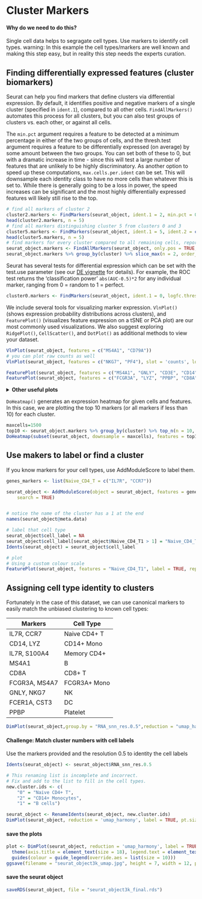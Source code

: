 # Cluster Markers {#clustermarkers}


#### Why do we need to do this?  {- .rational}

Single cell data helps to segragate cell types. Use markers to identify cell types. warning: In this example the cell types/markers are well known and making this step easy, but in reality this step needs the experts curation.


####  {-}


## Finding differentially expressed features (cluster biomarkers)

Seurat can help you find markers that define clusters via differential expression. By default, it identifies positive and negative markers of a single cluster (specified in `ident.1`), compared to all other cells.  `FindAllMarkers()` automates this process for all clusters, but you can also test groups of clusters vs. each other, or against all cells.

The `min.pct` argument requires a feature to be detected at a minimum percentage in either of the two groups of cells, and the thresh.test argument requires a feature to be differentially expressed (on average) by some amount between the two groups. You can set both of these to 0, but with a dramatic increase in time - since this will test a large number of features that are unlikely to be highly discriminatory. As another option to speed up these computations, `max.cells.per.ident` can be set. This will downsample each identity class to have no more cells than whatever this is set to. While there is generally going to be a loss in power, the speed increases can be significant and the most highly differentially expressed features will likely still rise to the top.

```r
# find all markers of cluster 2
cluster2.markers <- FindMarkers(seurat_object, ident.1 = 2, min.pct = 0.25)
head(cluster2.markers, n = 5)
# find all markers distinguishing cluster 5 from clusters 0 and 3
cluster5.markers <- FindMarkers(seurat_object, ident.1 = 5, ident.2 = c(0, 3), min.pct = 0.25)
head(cluster5.markers, n = 5)
# find markers for every cluster compared to all remaining cells, report only the positive ones
seurat_object.markers <- FindAllMarkers(seurat_object, only.pos = TRUE, min.pct = 0.25, logfc.threshold = 0.25)
seurat_object.markers %>% group_by(cluster) %>% slice_max(n = 2, order_by = avg_log2FC)
```

Seurat has several tests for differential expression which can be set with the test.use parameter (see our [DE vignette](de_vignette.html) for details). For example, the ROC test returns the 'classification power' `abs(AUC-0.5)*2` for any individual marker, ranging from 0 = random to 1 = perfect.

```r
cluster0.markers <- FindMarkers(seurat_object, ident.1 = 0, logfc.threshold = 0.25, test.use = "roc", only.pos = TRUE)
```

We include several tools for visualizing marker expression. `VlnPlot()` (shows expression probability distributions across clusters), and `FeaturePlot()` (visualizes feature expression on a tSNE or PCA plot) are our most commonly used visualizations. We also suggest exploring `RidgePlot()`, `CellScatter()`, and `DotPlot()` as additional methods to view your dataset.

```r
VlnPlot(seurat_object, features = c("MS4A1", "CD79A"))
# you can plot raw counts as well
VlnPlot(seurat_object, features = c("NKG7", "PF4"), slot = 'counts', log = TRUE)
```

```r
FeaturePlot(seurat_object, features = c("MS4A1", "GNLY", "CD3E", "CD14", "FCER1A"))
FeaturePlot(seurat_object, features = c("FCGR3A", "LYZ", "PPBP", "CD8A"))
```

<details>
  <summary>**Other useful plots**</summary>
These are ridgeplots, cell scatter plots and dotplots. Replace `FeaturePlot` with the other functions.

```r
RidgePlot(seurat_object, features = c("MS4A1", "GNLY", "CD3E", "CD14", "FCER1A"))
RidgePlot(seurat_object, features = c("FCGR3A", "LYZ", "PPBP", "CD8A"))
```
For CellScatter plots, will need the cell id of the cells you want to look at. You can get this from the cell metadata (`seurat_object@meta.data`).
```r
head( seurat_object@meta.data )

CellScatter(seurat_object, cell1 = "AGGGCGCTATTTCC-1", cell2 = "GGAGACGATTCGTT-1")

CellScatter(seurat_object, cell1 = "GGAGACGATTCGTT-1", cell2 = "TACGAGACCTATTC-1")



```

DotPlots

```r
DotPlot(seurat_object, features = c("MS4A1", "GNLY", "CD3E", "CD14", "FCER1A", "FCGR3A", "LYZ", "PPBP", "CD8A"))
```

</details>


`DoHeatmap()` generates an expression heatmap for given cells and features. In this case, we are plotting the top 10 markers (or all markers if less than 10) for each cluster.

```r
maxcells=1500
top10 <- seurat_object.markers %>% group_by(cluster) %>% top_n(n = 10, wt = avg_log2FC)
DoHeatmap(subset(seurat_object, downsample = maxcells), features = top10$gene) + NoLegend()

```


## Use makers to label or find a cluster


If you know markers for your cell types, use AddModuleScore to label them.

```r
genes_markers <- list(Naive_CD4_T = c("IL7R", "CCR7"))

seurat_object <- AddModuleScore(object = seurat_object, features = genes_markers, ctrl = 5, name = "Naive_CD4_T",
    search = TRUE)


# notice the name of the cluster has a 1 at the end
names(seurat_object@meta.data)

# label that cell type
seurat_object$cell_label = NA
seurat_object$cell_label[seurat_object$Naive_CD4_T1 > 1] = "Naive_CD4_T"
Idents(seurat_object) = seurat_object$cell_label

# plot
# Using a custom colour scale 
FeaturePlot(seurat_object, features = "Naive_CD4_T1", label = TRUE, repel = TRUE, reduction = "umap_harmony") + scale_colour_gradientn(colours = c("lightblue","beige","red"))
```



## Assigning cell type identity to clusters

Fortunately in the case of this dataset, we can use canonical markers to easily match the unbiased clustering to known cell types:

| Markers       | Cell Type
|---------------|----------
| IL7R, CCR7    | Naive CD4+ T 
| CD14, LYZ     | CD14+ Mono
| IL7R, S100A4  | Memory CD4+ 
| MS4A1         | B 
| CD8A          | CD8+ T 
| FCGR3A, MS4A7 | FCGR3A+ Mono
| GNLY, NKG7    | NK 
| FCER1A, CST3  | DC
| PPBP          | Platelet


```r
DimPlot(seurat_object,group.by = "RNA_snn_res.0.5",reduction = "umap_harmony")|FeaturePlot(seurat_object, features = c( "MS4A1"),reduction = "umap_harmony")
```


#### Challenge: Match cluster numbers with cell labels  {- .challenge}

Use the markers provided and the resolution 0.5 to identity the cell labels

```r
Idents(seurat_object) <- seurat_object$RNA_snn_res.0.5

# This renaming list is incomplete and incorrect.
# Fix and add to the list to fill in the cell types.
new.cluster.ids <- c(
    "0" = "Naive CD4+ T",
    "2" = "CD14+ Monocytes",
    "1" = "B cells")

seurat_object <- RenameIdents(seurat_object, new.cluster.ids)
DimPlot(seurat_object, reduction = 'umap_harmony', label = TRUE, pt.size = 0.5) + NoLegend()
```

#### {-}



#### save the plots


```r

plot <- DimPlot(seurat_object, reduction = 'umap_harmony', label = TRUE, label.size = 4.5) + xlab("UMAP 1") + ylab("UMAP 2") + 
  theme(axis.title = element_text(size = 18), legend.text = element_text(size = 18)) + 
  guides(colour = guide_legend(override.aes = list(size = 10)))
ggsave(filename = "seurat_object3k_umap.jpg", height = 7, width = 12, plot = plot, quality = 50)
```

#### save the seurat object

```r
saveRDS(seurat_object, file = "seurat_object3k_final.rds")
```

